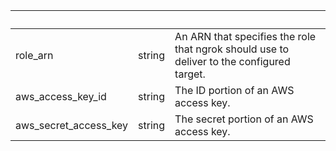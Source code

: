 | &nbsp; | &nbsp; | &nbsp; |
|---|---|---|
| role_arn | string | An ARN that specifies the role that ngrok should use to deliver to the configured target. |
| aws_access_key_id | string | The ID portion of an AWS access key. |
| aws_secret_access_key | string | The secret portion of an AWS access key. |